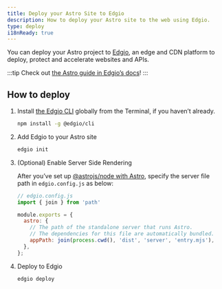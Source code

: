 ```yaml
---
title: Deploy your Astro Site to Edgio
description: How to deploy your Astro site to the web using Edgio.
type: deploy
i18nReady: true
---
```


You can deploy your Astro project to [Edgio](https://www.edg.io/), an edge and CDN platform to deploy, protect and accelerate websites and APIs.

:::tip
Check out [the Astro guide in Edgio’s docs](https://docs.edg.io/guides/astro)!
:::

## How to deploy

1. Install [the Edgio CLI](https://docs.edg.io/guides/cli) globally from the Terminal, if you haven’t already.

    ```bash
    npm install -g @edgio/cli
    ```

2. Add Edgio to your Astro site

    ```bash
    edgio init
    ```

3. (Optional) Enable Server Side Rendering

    After you’ve set up [@astrojs/node with Astro](/en/guides/integrations-guide/node/), specify the server file path in `edgio.config.js` as below:

    ```js ins={2,5-9}
    // edgio.config.js
    import { join } from 'path'

    module.exports = {
      astro: {
        // The path of the standalone server that runs Astro.
        // The dependencies for this file are automatically bundled.
        appPath: join(process.cwd(), 'dist', 'server', 'entry.mjs'),
      },
    };
    ```

4. Deploy to Edgio

    ```bash
    edgio deploy
    ```
